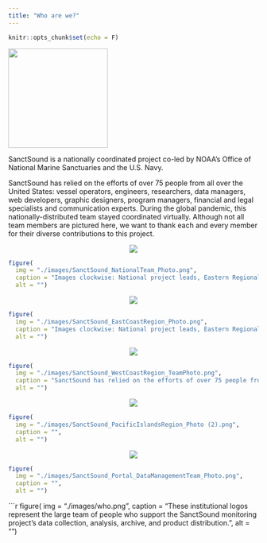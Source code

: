 ```yaml
---
title: "Who are we?"
---
```


```r
knitr::opts_chunk$set(echo = F)
```

<left>
![](./images/questions/SanctSound_logo.png){width="200"}
</left>

SanctSound is a nationally coordinated project co-led by NOAA’s Office of National Marine Sanctuaries and the U.S. Navy.

SanctSound has relied on the efforts of over 75 people from all over the United States: vessel operators, engineers, researchers, data managers, web developers, graphic designers, program managers, financial and legal specialists and communication experts. During the global pandemic, this nationally-distributed team stayed coordinated virtually. Although not all team members are pictured here, we want to thank each and every member for their diverse contributions to this project. 

<center>
![](**National Coordination Team**)
</center>

```r
figure(
  img = "./images/SanctSound_NationalTeam_Photo.png",
  caption = "Images clockwise: National project leads, Eastern Regional team, West Coast Regional team, Pacific Islands Regional team, Data Management and Portal team.",
  alt = "")
```
<center>
![](**Eastern Region Team**)
</center>

```r
figure(
  img = "./images/SanctSound_EastCoastRegion_Photo.png",
  caption = "Images clockwise: National project leads, Eastern Regional team, West Coast Regional team, Pacific Islands Regional team, Data Management and Portal team.",
  alt = "")
```
<center>
![](**West Coast Region Team**)
</center>

```r
figure(
  img = "./images/SanctSound_WestCoastRegion_TeamPhoto.png",
  caption = "SanctSound has relied on the efforts of over 75 people from all over the United States: vessel operators, engineers, researchers, data managers, web developers, graphic designers, program managers, financial and legal specialists and communication experts. During the global pandemic, this nationally-distributed team stayed coordinated virtually. Although not all team members are pictured here, we want to thank each and every member for their diverse contributions to this project. Images clockwise: National project leads, Eastern Regional team, West Coast Regional team, Pacific Islands Regional team, Data Management and Portal team.",
  alt = "")
```

<center>
![](**Pacific Islands Region Team**)
</center>

```r
figure(
  img = "./images/SanctSound_PacificIslandsRegion_Photo (2).png",
  caption = "",
  alt = "")
```

<center>
![](**Website Design and Data Portal Team**)
</center>

```r
figure(
  img = "./images/SanctSound_Portal_DataManagementTeam_Photo.png",
  caption = "",
  alt = "")
```

```r
figure(
  img = "./images/who.png",
  caption = "These institutional logos represent the large team of people who support the SanctSound monitoring project’s data collection, analysis, archive, and product distribution.",
  alt = "")
